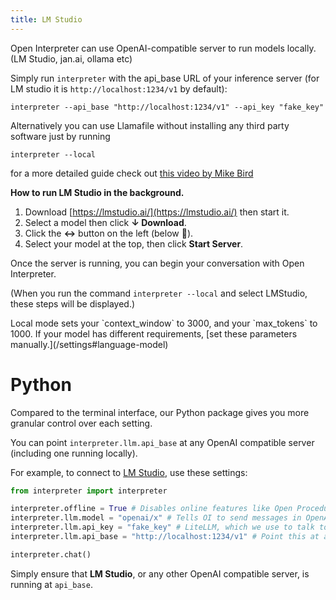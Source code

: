 ---
title: LM Studio
---

Open Interpreter can use OpenAI-compatible server to run models locally. (LM Studio, jan.ai, ollama etc)

Simply run `interpreter` with the api_base URL of your inference server (for LM studio it is `http://localhost:1234/v1` by default):

```shell
interpreter --api_base "http://localhost:1234/v1" --api_key "fake_key"
```

Alternatively you can use Llamafile without installing any third party software just by running

```shell
interpreter --local
```

for a more detailed guide check out [this video by Mike Bird](https://www.youtube.com/watch?v=CEs51hGWuGU?si=cN7f6QhfT4edfG5H)

**How to run LM Studio in the background.**

1. Download [https://lmstudio.ai/](https://lmstudio.ai/) then start it.
2. Select a model then click **↓ Download**.
3. Click the **↔️** button on the left (below 💬).
4. Select your model at the top, then click **Start Server**.

Once the server is running, you can begin your conversation with Open Interpreter.

(When you run the command `interpreter --local` and select LMStudio, these steps will be displayed.)

<Info>
  Local mode sets your `context_window` to 3000, and your `max_tokens` to 1000.
  If your model has different requirements, [set these parameters
  manually.](/settings#language-model)
</Info>

# Python

Compared to the terminal interface, our Python package gives you more granular control over each setting.

You can point `interpreter.llm.api_base` at any OpenAI compatible server (including one running locally).

For example, to connect to [LM Studio](https://lmstudio.ai/), use these settings:

```python
from interpreter import interpreter

interpreter.offline = True # Disables online features like Open Procedures
interpreter.llm.model = "openai/x" # Tells OI to send messages in OpenAI's format
interpreter.llm.api_key = "fake_key" # LiteLLM, which we use to talk to LM Studio, requires this
interpreter.llm.api_base = "http://localhost:1234/v1" # Point this at any OpenAI compatible server

interpreter.chat()
```

Simply ensure that **LM Studio**, or any other OpenAI compatible server, is running at `api_base`.
